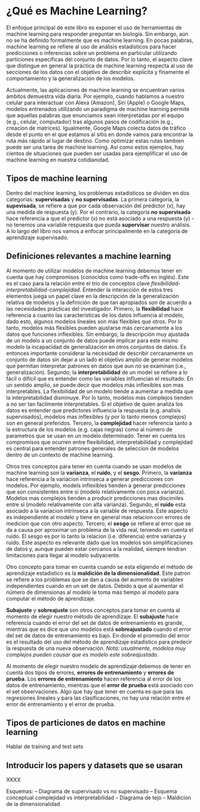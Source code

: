 # ¿Qué es Machine Learning?

El enfoque principal de este libro es exponer el uso de herramientas de machine learning para responder preguntar en biología. Sin embargo, aún no se ha definido formalmente que es machine learning. En pocas palabras, machine learning se refiere al uso de análisis estadísticos para hacer predicciones o inferencias sobre un problema en particular utilizando particiones específicas del conjunto de datos. Por lo tanto, el aspecto clave que distingue en general la práctica de machine learning respecta al uso de secciones de los datos con el objetivo de describir explícita y finamente el comportamiento y la generalización de los modelos.

Actualmente, las aplicaciones de machine learning se encuentran varios ámbitos demuestra vida diaria. Por ejemplo, cuando hablamos a nuestro celular para interactuar con Alexa (Amazon), Siri (Apple) o Google Maps, modelos entrenados utilizando un paradigma de machine learning permite que aquellas palabras que enunciamos sean interpretadas por el equipo (e.g., celular, computador) tras algunos pasos de codificación (e.g., creacion de matrices). Igualmente, Google Maps colecta datos de tráfico desde el punto en el que estamos al sitio en donde vamos para encontrar la ruta más rápido al lugar de destino. Como optimizar estas rutas tambien puede ser una tarea de machine learning. Así como estos ejemplos, hay cientos de situaciones que pueden ser usadas para ejemplificar el uso de machine learning en nuestra cotidianidad.

## Tipos de machine learning

Dentro del machine learning, los problemas estadísticos se dividen en dos categorías: **supervisadas** y **no supervisadas**. La primera categoría, la **supevisada**, se refiere a que por cada observación del predictor (x), hay una medida de respuesta (y). Por el contrario, la categoría **no supervisada** hace referencia a que el predictor (x) no está asociado a una respuesta (y) - no tenemos una variable respuesta que pueda **supervisar** nuestro análisis. A lo largo del libro nos vamos a enfocar principalmente en la categoría de aprendizaje supervisado. 

## Definiciones relevantes a machine learning

Al momento de utilizar modelos de machine learning debemos tener en cuenta que hay compromisos (conocidos como trade-offs en inglés). Este es el caso para la relación entre el trío de conceptos clave *flexibilidad*-*interpretabilidad*-*complejidad*. Entender la interacción de estos tres elementos juega un papel clave en la descripción de la generalización relativa de modelos y la definición de que tan apropiados son de acuerdo a las necesidades prácticas del investigador.  Primero, la **flexibilidad** hace referencia a cuanto las características de los datos influencia al modelo, dado esto, algunos modelos lineales son más flexibles que otros. Por lo tanto, modelos más flexibles pueden ajustarse más cercanamente a los datos que funciones inflexibles. Sin embargo, la descripción muy ajustada de un modelo a un conjunto de datos puede implicar para este mismo modelo la incapacidad de generalización en otros conjuntos de datos. Es entonces importante considerar la necesidad de describir cercanamente un conjunto de datos sin dejar a un lado el objetivo amplio de generar modelos que permitan interpretar patrones en datos que aun no se examinan (i.e., generalización). Segundo, la **interpretabilidad** de un model se refiere a lo fácil o difícil que es entender como las variables influencian el resultado. En un sentido amplio, se puede decir que modelos más inflexibles son mas interpretables. La flexibilidad de un modelo tiende a aumentar a medida que la interpretabilidad disminuye. Por lo tanto, modelos más complejos tienden a no ser tan facilmente interpretables. Si el objetivo de quien analiza los datos es entender que predictores influencia la respuesta (e.g. analisis supervisados), modelos mas inflexibles (y por lo tanto menos complejos) son en general preferidos. Tercero, la **complejidad** hacer referencia tanto a la estructura de los modelos (e.g. cajas negras) como al número de parametros que se usan en un modelo determinado. Tener en cuenta los compromisos que ocurren entre flexibilidad, interpretabilidad y complejidad es central para entender patrones generales de seleccion de modelos dentro de un contexto de machine learning.

Otros tres conceptos para tener en cuenta cuando se usan modelos de machine learning son la **varianza**, el **ruido**, y el **sesgo**. Primero, la **varianza** hace referencia a la variacion intrinseca a generar predicciones con modelos. Por ejemplo, models inflexibles tienden a generar predicciones que son consistentes entre si (modelo relativamente con poca varianza). Modelos mas complejos tienden a producir predicciones mas discimiles entre si (modelo relativamente con alta varianza). Segundo, el **ruido** esta asociado a la variacion intrinseca a la variable de respuesta. Este aspecto es independiente al modelo y tiene en general mas relacion con errores de medicion que con otro aspecto. Tercero, el **sesgo** se refiere al error que se da a causa por aproximar un problema de la vida real, teniendo en cuenta el ruido. El sesgo es por lo tanto la relacion (i.e. diferencia) entre varianza y ruido. Este aspecto es relevante dado que los modelos son simplificaciones de datos y, aunque pueden estar cercanos a la realidad, siempre tendran limitaciones para llegar al modelo subyacente. 

Otro concepto para tomar en cuenta cuando se esta eligiendo el método de aprendizaje estadístico es la **maldición de la dimensionalidad**. Este patron se refiere a los problemas que se dan a causa del aumento de variables independientes cuando en un set de datos. Debido a que al aumentar el número de dimensionas al modelo le toma más tiempo al modelo para computar el método de aprendizaje.

**Subajuste** y **sobreajuste** son otros conceptos para tomar en cuenta al momento de elegir nuestro método de aprendizaje. El **subajuste** hace referencia cuando el error del set de datos de entrenamiento es grande, mientras que es dice que uno modelos está **sobreajustado** cuando el error del set de datos de entrenamiento es bajo. En donde el promedio del error es el resultado del uso del método de aprendizaje estadístico para predecir la respuesta de una nueva observación. *Nota: usualmente, modelos muy complejos pueden causar que es modelo este sobreajustado.* 

Al momento de elegir nuestro modelo de aprendizaje debemos de tener en cuenta dos tipos de errores, **errores de entrenamiento** y **errores de prueba**. Los **errores de entrenamiento** hacen referencia al error de los datos de entrenamiento, mientras que el **error de prueba** está asociado con el set observaciones. Algo que hay que tener en cuenta es que para las regresiones lineales y para las clasificaciones, no hay una relación entre el error de entrenamiento y el error de prueba.

## Tipos de particiones de datos en machine learning

Hablar de training and test sets


## Introducir los papers y datasets que se usaran

XXXX


Esquemas:
-- Diagrama de supervisado vs no supervisado
-- Esquema conceptual complejidad vs interpretabilidad
-- Diagrama de tejo
-- Maldicion de la dimensionalidad
